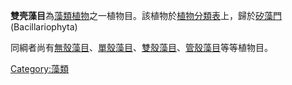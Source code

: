 {{Unreferenced|time=2019-03-30T12:05:37+00:00}}
'''雙壳藻目'''為[[藻類|藻類植物]]之一植物目。該植物於[[植物分類表|植物分類表]]上，歸於[[矽藻|矽藻門]](Bacillariophyta)

同綱者尚有[[無殼藻目|無殼藻目]]、[[單殼藻目|單殼藻目]]、[[雙殼藻目|雙殼藻目]]、[[管殼藻目|管殼藻目]]等等植物目。 
{{植物學小作品}}
{{Taxonomy-stub}}
{{Algae-stub}}
[[Category:藻類|Category:藻類]]